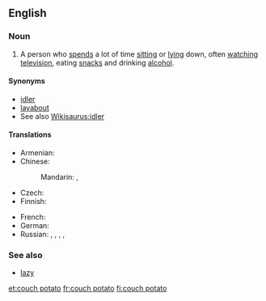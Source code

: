 ==English==
{{wikipedia}}

===Noun===
{{en-noun|sg=[[couch]] [[potato]]|couch potatoes}}

# A person who [[spend]]s a lot of time [[sitting]] or [[lying]] down, often [[watching]] [[television]], eating [[snack]]s and drinking [[alcohol]].

====Synonyms====
* [[idler]]
* [[layabout]]
* See also [[Wikisaurus:idler]]

====Translations====
{{trans-top|person who spends a lot of time sitting or lying down, often watching television and eating snacks}}
* Armenian: {{t|hy|մեշոկ|tr=mešok|sc=Armn}}
* Chinese:
*: Mandarin: {{t|cmn|電視迷|sc=Hani}}, {{t|cmn|电视迷|tr=diànshìmí|sc=Hani}}
* Czech: {{t+|cs|pecivál|m}}
* Finnish: {{t+|fi|sohvaperuna}}
{{trans-mid}}
* French: {{t|fr|légume}}
* German: {{t|de|Nichtstuer|m}}
* Russian: {{t|ru|лентяй|m|tr=lentjáj}}, {{t|ru|лежебока|m|f|tr=ležebóka}}, {{t|ru|сидень|m|tr=síden'}}, {{t|ru|домосед|m|tr=domoséd}},  {{t|ru|бездельник|m|tr=bezdél'nik|sc=Cyrl}}
{{trans-bottom}}

===See also===
* [[lazy]]

[[et:couch potato]]
[[fr:couch potato]]
[[fi:couch potato]]